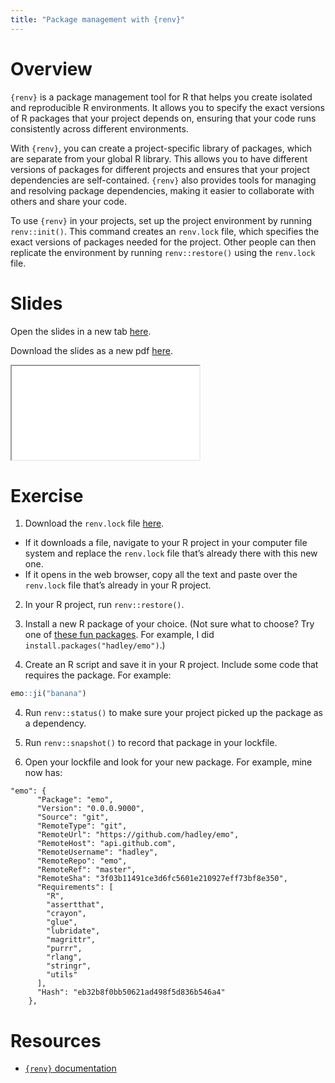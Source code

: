 ```yaml
---
title: "Package management with {renv}"
---
```



# Overview

`{renv}` is a package management tool for R that helps you create isolated and reproducible R environments. It allows you to specify the exact versions of R packages that your project depends on, ensuring that your code runs consistently across different environments.

With `{renv}`, you can create a project-specific library of packages, which are separate from your global R library. This allows you to have different versions of packages for different projects and ensures that your project dependencies are self-contained. `{renv}` also provides tools for managing and resolving package dependencies, making it easier to collaborate with others and share your code.

To use `{renv}` in your projects, set up the project environment by running `renv::init()`. This command creates an `renv.lock` file, which specifies the exact versions of packages needed for the project. Other people can then replicate the environment by running `renv::restore()` using the `renv.lock` file.

# Slides

Open the slides in a new tab [here](../slides/renv.html){target="_blank"}.

Download the slides as a new pdf [here](../slides/renv.pdf){target="_blank"}.

<div>

```{=html}
<iframe class="slide-deck" src="../slides/renv.html"></iframe>
```

</div>

# Exercise

1.  Download the `renv.lock` file [here](https://raw.githubusercontent.com/louisahsmith/reproducible-epi-workshop-2023/main/renv.lock).

-   If it downloads a file, navigate to your R project in your computer file system and replace the `renv.lock` file that's already there with this new one.
-   If it opens in the web browser, copy all the text and paste over the `renv.lock` file that's already in your R project.

2.  In your R project, run `renv::restore()`.

3.  Install a new R package of your choice. (Not sure what to choose? Try one of [these fun packages](https://medium.com/geekculture/15-fun-r-packages-you-may-not-know-of-fb25a9dcd627). For example, I did `install.packages("hadley/emo")`.)

4.  Create an R script and save it in your R project. Include some code that requires the package. For example:

```r
emo::ji("banana")
```

4.  Run `renv::status()` to make sure your project picked up the package as a dependency.

5.  Run `renv::snapshot()` to record that package in your lockfile.

6.  Open your lockfile and look for your new package. For example, mine now has:

```         
"emo": {
      "Package": "emo",
      "Version": "0.0.0.9000",
      "Source": "git",
      "RemoteType": "git",
      "RemoteUrl": "https://github.com/hadley/emo",
      "RemoteHost": "api.github.com",
      "RemoteUsername": "hadley",
      "RemoteRepo": "emo",
      "RemoteRef": "master",
      "RemoteSha": "3f03b11491ce3d6fc5601e210927eff73bf8e350",
      "Requirements": [
        "R",
        "assertthat",
        "crayon",
        "glue",
        "lubridate",
        "magrittr",
        "purrr",
        "rlang",
        "stringr",
        "utils"
      ],
      "Hash": "eb32b8f0bb50621ad498f5d836b546a4"
    },
```

# Resources

- [`{renv}` documentation](https://rstudio.github.io/renv/index.html)

